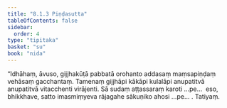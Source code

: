 ```yaml
---
title: "8.1.3 Piṇḍasutta"
tableOfContents: false
sidebar:
  order: 4
type: "tipitaka"
basket: "su"
book: "nida"
---
```



<DynamicBreadcrumb />

<Division number="204" book="nida">

<Paragraph number="1165" book="nida">
“Idhāhaṃ, āvuso, gijjhakūṭā pabbatā orohanto addasaṃ maṃsapiṇḍaṃ vehāsaṃ gacchantaṃ. Tamenaṃ gijjhāpi kākāpi kulalāpi anupatitvā anupatitvā vitacchenti virājenti. Sā sudaṃ aṭṭassaraṃ karoti …pe…  eso, bhikkhave, satto imasmiṃyeva rājagahe sākuṇiko ahosi …pe… .

</Paragraph>
</Division>

<Paragraph number="1166" type="center" book="nida">
Tatiyaṃ.
</Paragraph>
